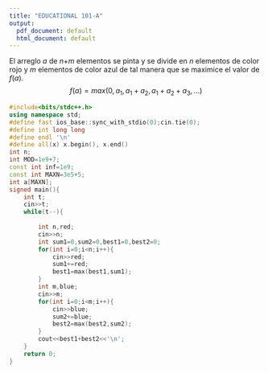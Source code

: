 ```yaml
---
title: "EDUCATIONAL 101-A"
output:
  pdf_document: default
  html_document: default
---
```

El arreglo $a$ de $n$+$m$ elementos se pinta y se divide 
        en $n$ elementos de color rojo y $m$ elementos de color azul
        de tal manera que se maximice el valor de $f(a)$.
        $$f(a)=max(0,a_1,a_1+a_2,a_1+a_2+a_3,...)$$
        
```C++
#include<bits/stdc++.h>
using namespace std;
#define fast ios_base::sync_with_stdio(0);cin.tie(0);
#define int long long
#define endl '\n'
#define all(x) x.begin(), x.end()
int n;
int MOD=1e9+7;
const int inf=1e9;
const int MAXN=3e5+5;
int a[MAXN];
signed main(){
    int t;
    cin>>t;
    while(t--){
       
        int n,red;
        cin>>n;
        int sum1=0,sum2=0,best1=0,best2=0;
        for(int i=0;i<n;i++){
            cin>>red;
            sum1+=red;
            best1=max(best1,sum1);
        }
        int m,blue;
        cin>>m;
        for(int i=0;i<m;i++){
            cin>>blue;
            sum2+=blue;
            best2=max(best2,sum2);
        }
        cout<<best1+best2<<'\n';
    }
	return 0;
}

```